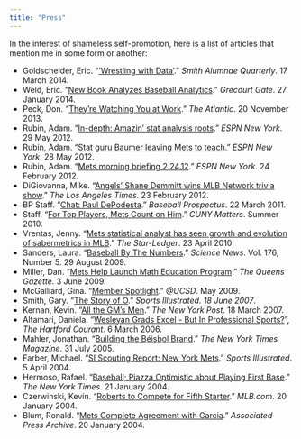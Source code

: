 ```yaml
---
title: "Press"
---
```


In the interest of shameless self-promotion, here is a list of articles that mention me in some form or another:

* Goldscheider, Eric. "<a href="http://alumnae.smith.edu/?smithstories=wrestling-with-data">'Wrestling with Data'</a>." <cite>Smith Alumnae Quarterly</cite>. 17 March 2014. 
* Weld, Eric. "<a href="http://www.smith.edu/news/new-book-analyzes-baseball-analytics/">New Book Analyzes Baseball Analytics</a>." <cite>Grecourt Gate</cite>. 27 January 2014.
* Peck, Don. "<a href="http://www.theatlantic.com/magazine/archive/2013/12/theyre-watching-you-at-work/354681/">They're Watching You at Work</a>." <cite>The Atlantic</cite>. 20 November 2013.
* Rubin, Adam. "<a href="http://espn.go.com/blog/new-york/mets/post/_/id/46747/in-depth-amazin-stat-analysis-roots">In-depth: Amazin' stat analysis roots</a>." <cite>ESPN New York</cite>. 29 May 2012.
* Rubin, Adam. "<a href="http://espn.go.com/blog/new-york/mets/post/_/id/46665/stat-guru-baumer-leaving-mets-to-teach">Stat guru Baumer leaving Mets to teach</a>." <cite>ESPN New York</cite>. 28 May 2012.
* Rubin, Adam. "<a href="http://espn.go.com/blog/new-york/mets/post/_/id/38567/mets-morning-briefing-2-24-12">Mets morning briefing 2.24.12</a>." <cite>ESPN New York</cite>. 24 February 2012.
* DiGiovanna, Mike. "<a href="http://www.latimes.com/sports/sportsnow/la-angels-demmitt-wins-mlb-network-game-show-20120223,0,5789901.story?track=rss">Angels' Shane Demmitt wins MLB Network trivia show</a>." <cite>The Los Angeles Times</cite>. 23 February 2012.
* BP Staff. "<a href="http://www.baseballprospectus.com/chat/chat.php?chatId=823">Chat: Paul DePodesta</a>." <cite>Baseball Prospectus</cite>. 22 March 2011.
* Staff. "<a href="http://www.cuny.edu/news/publications/cunymatters/summer2010/for-top-players.html">For Top Players, Mets Count on Him</a>." <cite>CUNY Matters</cite>. Summer 2010.
* Vrentas, Jenny. "<a href="http://www.nj.com/mets/index.ssf/2010/04/mets_statistical_analyst_has_s.html">Mets statistical analyst has seen growth and evolution of sabermetrics in MLB</a>." <cite>The Star-Ledger</cite>. 23 April 2010 
* Sanders, Laura. "<a href="http://www.sciencenews.org/view/generic/id/46213/title/Baseball_by_the_numbers">Baseball By The Numbers</a>." <cite>Science News</cite>. Vol. 176, Number 5. 29 August 2009.  
* Miller, Dan. "<a href="http://www.qgazette.com/news/2009-06-03/Sports/006.html">Mets Help Launch Math Education Program</a>." <cite>The Queens Gazette</cite>. 3 June 2009.
* McGalliard, Gina. "<a href="http://ucsdmag.ucsd.edu/magazine/vol6no2/class/featnote3.htm">Member Spotlight</a>." <cite>@UCSD</cite>. May 2009. 
* Smith, Gary. "<a href="http://sportsillustrated.cnn.com/2007/baseball/mlb/06/12/minaya0618/">The Story of O</a>." <cite>Sports Illustrated. 18 June 2007</cite>. 
* Kernan, Kevin. "<a href="http://www.nypost.com/seven/03182007/sports/mets/all_the_gms_men_mets_kevin_kernan.htm?page=0">All the GM's Men</a>." <cite>The New York Post</cite>. 18 March 2007.
* Altamari, Daniela. "<a href="http://pqasb.pqarchiver.com/courant/access/998214991.html?dids=998214991:998214991&FMT=ABS&FMTS=ABS:FT&type=current&date=Mar+6%2C+2006&author=DANIELA+ALTIMARI&pub=Hartford+Courant&edition=&startpage=B.1&desc=WESLEYAN+GRADS+EXCEL+--+BUT+IN+PROFESSIONAL+SPORTS%3F+">Wesleyan Grads Excel - But In Professional Sports?</a>", <cite>The Hartford Courant</cite>. 6 March 2006.
* Mahler, Jonathan. "<a href="http://www.nytimes.com/2005/07/31/magazine/31METS.html?pagewanted=3&ei=5090&en=af84e2fa3c22d1ce&ex=1280462400&partner=rssuserland&emc=rss">Building the Béisbol Brand</a>." <cite>The New York Times Magazine</cite>. 31 July 2005.
* Farber, Michael. "<a href="http://www.sportsillustrated.cnn.com/2004/magazine/03/29/mets/">SI Scouting Report: New York Mets</a>." <cite>Sports Illustrated</cite>. 5 April 2004.
* Hermoso, Rafael. "<a href="http://select.nytimes.com/gst/abstract.html?res=F7091FF7395D0C728EDDA80894DC404482">Baseball; Piazza Optimistic about Playing First Base</a>." <cite>The New York Times</cite>. 21 January 2004.
* Czerwinski, Kevin. "<a href="http://www.mlb.com/news/article.jsp?ymd=20040120&content_id=629507&vkey=news_nym&fext=.jsp&c_id=nym">Roberts to Compete for Fifth Starter</a>." <cite>MLB.com</cite>. 20 January 2004.
* Blum, Ronald. "<a href="http://sports.espn.go.com/espn/wire?section=mlb&id=1713721">Mets Complete Agreement with Garcia</a>." <cite>Associated Press Archive</cite>. 20 January 2004.

